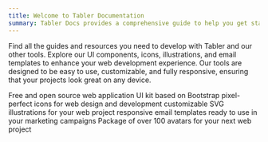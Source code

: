 ```yaml
---
title: Welcome to Tabler Documentation
summary: Tabler Docs provides a comprehensive guide to help you get started with the Tabler ecosystem, including its UI components, plugins, and icons. Explore detailed documentation to understand and leverage the full potential of Tabler in your projects.
---
```


<ResponsiveImage src="/docs/tabler.png" src-dark="/docs/tabler-dark.png" alt="Tabler" width="816" height="620" className="mb-4" />

Find all the guides and resources you need to develop with Tabler and our other tools. Explore our UI components, icons, illustrations, and email templates to enhance your web development experience. Our tools are designed to be easy to use, customizable, and fully responsive, ensuring that your projects look great on any device.

<Cards>
   <Card title="UI Components" href="/docs/ui" icon="paint">Free and open source web application UI kit based on Bootstrap</Card>
   <Card title="Icons" href="/docs/icons" icon="ghost"><IconsCount /> pixel-perfect icons for web design and development</Card>
   <Card title="Illustrations" href="/docs/illustrations" icon="brand-figma"><IllustrationsCount /> customizable SVG illustrations for your web project</Card>
   <Card title="Email Templates" href="/docs/emails" icon="mail"><EmailsCount /> responsive email templates ready to use in your marketing campaigns</Card>
   <Card title="Avatars" icon="user-circle" disabled badge="Comming soon">Package of over 100 avatars for your next web project</Card>
</Cards>
